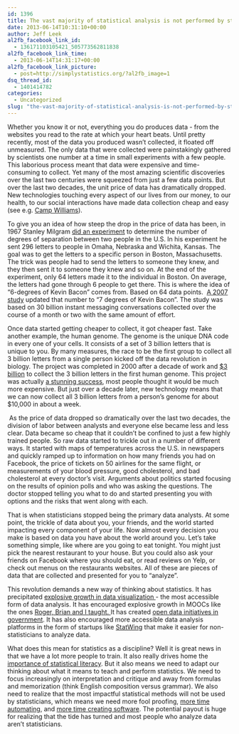 ```yaml
---
id: 1396
title: The vast majority of statistical analysis is not performed by statisticians
date: 2013-06-14T10:31:10+00:00
author: Jeff Leek
al2fb_facebook_link_id:
  - 136171103105421_505773562811838
al2fb_facebook_link_time:
  - 2013-06-14T14:31:17+00:00
al2fb_facebook_link_picture:
  - post=http://simplystatistics.org/?al2fb_image=1
dsq_thread_id:
  - 1401414782
categories:
  - Uncategorized
slug: "the-vast-majority-of-statistical-analysis-is-not-performed-by-statisticians"
---
```

<p dir="ltr">
  Whether you know it or not, everything you do produces data - from the websites you read to the rate at which your heart beats. Until pretty recently, most of the data you produced wasn’t collected, it floated off unmeasured. The only data that were collected were painstakingly gathered by scientists one number at a time in small experiments with a few people. This laborious process meant that data were expensive and time-consuming to collect. Yet many of the most amazing scientific discoveries over the last two centuries were squeezed from just a few data points. But over the last two decades, the unit price of data has dramatically dropped. New technologies touching every aspect of our lives from our money, to our health, to our social interactions have made data collection cheap and easy (see e.g. <a href="http://en.wikipedia.org/wiki/Camp_Williams">Camp Williams</a>).
</p>

<p dir="ltr">
  To give you an idea of how steep the drop in the price of data has been, in 1967 Stanley Milgram <a href="http://en.wikipedia.org/wiki/Small_world_phenomenon">did an experiment</a> to determine the number of degrees of separation between two people in the U.S. In his experiment he sent 296 letters to people in Omaha, Nebraska and Wichita, Kansas. The goal was to get the letters to a specific person in Boston, Massachusetts. The trick was people had to send the letters to someone they knew, and they then sent it to someone they knew and so on. At the end of the experiment, only 64 letters made it to the individual in Boston. On average, the letters had gone through 6 people to get there. This is where the idea of “6-degrees of Kevin Bacon” comes from. Based on 64 data points.  <a href="http://research.microsoft.com/en-us/um/people/horvitz/Messenger_graph_www.htm">A 2007 study</a> updated that number to “7 degrees of Kevin Bacon”. The study was based on 30 billion instant messaging conversations collected over the course of a month or two with the same amount of effort.
</p>

<p dir="ltr">
  Once data started getting cheaper to collect, it got cheaper fast. Take another example, the human genome. The genome is the unique DNA code in every one of your cells. It consists of a set of 3 billion letters that is unique to you. By many measures, the race to be the first group to collect all 3 billion letters from a single person kicked off the data revolution in biology. The project was completed in 2000 after a decade of work and <a href="http://www.genome.gov/11006943">$3 billion</a> to collect the 3 billion letters in the first human genome. This project was actually <a href="http://www.nature.com/news/economic-return-from-human-genome-project-grows-1.13187">a stunning success</a>, most people thought it would be much more expensive. But just over a decade later, new technology means that we can now collect all 3 billion letters from a person’s genome for about $10,000 in about a week.
</p>

 As the price of data dropped so dramatically over the last two decades, the division of labor between analysts and everyone else became less and less clear. Data became so cheap that it couldn’t be confined to just a few highly trained people. So raw data started to trickle out in a number of different ways. It started with maps of temperatures across the U.S. in newspapers and quickly ramped up to information on how many friends you had on Facebook, the price of tickets on 50 airlines for the same flight, or measurements of your blood pressure, good cholesterol, and bad cholesterol at every doctor’s visit. Arguments about politics started focusing on the results of opinion polls and who was asking the questions. The doctor stopped telling you what to do and started presenting you with options and the risks that went along with each.

<p dir="ltr">
  That is when statisticians stopped being the primary data analysts. At some point, the trickle of data about you, your friends, and the world started impacting every component of your life. Now almost every decision you make is based on data you have about the world around you. Let’s take something simple, like where are you going to eat tonight. You might just pick the nearest restaurant to your house. But you could also ask your friends on Facebook where you should eat, or read reviews on Yelp, or check out menus on the restaurants websites. All of these are pieces of data that are collected and presented for you to "analyze".
</p>

<p dir="ltr">
  This revolution demands a new way of thinking about statistics. It has precipitated <a href="http://flowingdata.com/">explosive growth in data visualization </a>- the most accessible form of data analysis. It has encouraged explosive growth in MOOCs like the ones <a href="http://simplystatistics.org/courses/">Roger, Brian and I taught. </a>It has created <a href="https://data.baltimorecity.gov/">open data initiatives in government</a>. It has also encouraged more accessible data analysis platforms in the form of startups like <a href="https://www.statwing.com/">StatWing</a> that make it easier for non-statisticians to analyze data.
</p>

<p dir="ltr">
  What does this mean for statistics as a discipline? Well it is great news in that we have a lot more people to train. It also really drives home the <a href="http://simplystatistics.org/tag/statistical-literacy/">importance of statistical literacy</a>. But it also means we need to adapt our thinking about what it means to teach and perform statistics. We need to focus increasingly on interpretation and critique and away from formulas and memorization (think English composition versus grammar). We also need to realize that the most impactful statistical methods will not be used by statisticians, which means we need more fool proofing, <a href="http://simplystatistics.org/2012/08/27/a-deterministic-statistical-machine/">more time automating</a>, and <a href="http://simplystatistics.org/2013/01/23/statisticians-and-computer-scientists-if-there-is-no-code-there-is-no-paper/">more time creating software</a>. The potential payout is huge for realizing that the tide has turned and most people who analyze data aren't statisticians.
</p>

<p dir="ltr">
